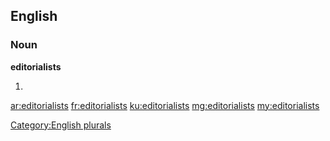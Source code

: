 ==English==

===Noun===
'''editorialists'''

# {{plural of|[[editorialist]]}}

[[Category:English plurals]]

[[ar:editorialists]]
[[fr:editorialists]]
[[ku:editorialists]]
[[mg:editorialists]]
[[my:editorialists]]